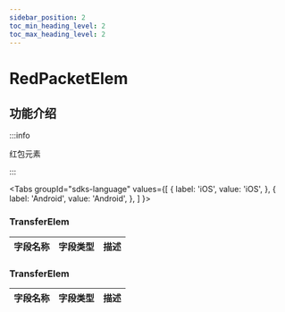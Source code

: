 ```yaml
---
sidebar_position: 2
toc_min_heading_level: 2
toc_max_heading_level: 2
---
```


# RedPacketElem

## 功能介绍

:::info

红包元素

:::

<Tabs
groupId="sdks-language"
values={[
{ label: 'iOS', value: 'iOS', },
{ label: 'Android', value: 'Android', },
]
}>

<TabItem value="iOS">

### TransferElem

| 字段名称      | 字段类型 | 描述         |
| ------------- | -------- | ------------ |
</TabItem>

<TabItem value="Android">

### TransferElem

| 字段名称      | 字段类型 | 描述         |
| ------------- | -------- | ------------ |


</TabItem>
</Tabs>
